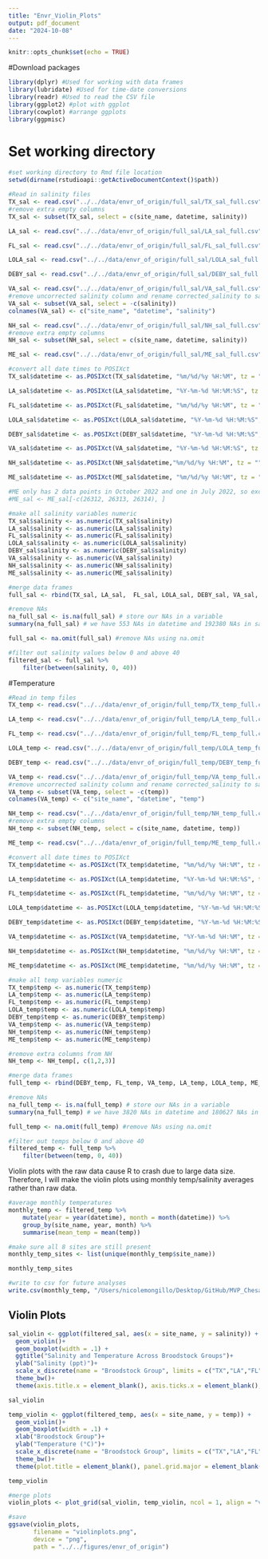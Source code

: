 ```yaml
---
title: "Envr_Violin_Plots"
output: pdf_document
date: "2024-10-08"
---
```


```r
knitr::opts_chunk$set(echo = TRUE)
```

#Download packages
```r
library(dplyr) #Used for working with data frames
library(lubridate) #Used for time-date conversions
library(readr) #Used to read the CSV file
library(ggplot2) #plot with ggplot
library(cowplot) #arrange ggplots
library(ggpmisc)
```

# Set working directory
```r
#set working directory to Rmd file location
setwd(dirname(rstudioapi::getActiveDocumentContext()$path))
```

```r
#Read in salinity files
TX_sal <- read.csv("../../data/envr_of_origin/full_sal/TX_sal_full.csv")
#remove extra empty columns
TX_sal <- subset(TX_sal, select = c(site_name, datetime, salinity))

LA_sal <- read.csv("../../data/envr_of_origin/full_sal/LA_sal_full.csv")

FL_sal <- read.csv("../../data/envr_of_origin/full_sal/FL_sal_full.csv")

LOLA_sal <- read.csv("../../data/envr_of_origin/full_sal/LOLA_sal_full.csv")

DEBY_sal <- read.csv("../../data/envr_of_origin/full_sal/DEBY_sal_full.csv")

VA_sal <- read.csv("../../data/envr_of_origin/full_sal/VA_sal_full.csv")
#remove uncorrected salinity column and rename corrected_salinity to salinity
VA_sal <- subset(VA_sal, select = -c(salinity))
colnames(VA_sal) <- c("site_name", "datetime", "salinity")

NH_sal <- read.csv("../../data/envr_of_origin/full_sal/NH_sal_full.csv")
#remove extra empty columns
NH_sal <- subset(NH_sal, select = c(site_name, datetime, salinity))

ME_sal <- read.csv("../../data/envr_of_origin/full_sal/ME_sal_full.csv")
```

```r
#convert all date times to POSIXct
TX_sal$datetime <- as.POSIXct(TX_sal$datetime, "%m/%d/%y %H:%M", tz = "")

LA_sal$datetime <- as.POSIXct(LA_sal$datetime, "%Y-%m-%d %H:%M:%S", tz = "")

FL_sal$datetime <- as.POSIXct(FL_sal$datetime, "%m/%d/%y %H:%M", tz = "")

LOLA_sal$datetime <- as.POSIXct(LOLA_sal$datetime, "%Y-%m-%d %H:%M:%S", tz = "")

DEBY_sal$datetime <- as.POSIXct(DEBY_sal$datetime, "%Y-%m-%d %H:%M:%S", tz = "")

VA_sal$datetime <- as.POSIXct(VA_sal$datetime, "%Y-%m-%d %H:%M:%S", tz = "")

NH_sal$datetime <- as.POSIXct(NH_sal$datetime,"%m/%d/%y %H:%M", tz = "")

ME_sal$datetime <- as.POSIXct(ME_sal$datetime, "%m/%d/%y %H:%M", tz = "")

#ME only has 2 data points in October 2022 and one in July 2022, so exclude those points
#ME_sal <- ME_sal[-c(26312, 26313, 26314), ]
```


```r
#make all salinity variables numeric
TX_sal$salinity <- as.numeric(TX_sal$salinity)
LA_sal$salinity <- as.numeric(LA_sal$salinity)
FL_sal$salinity <- as.numeric(FL_sal$salinity)
LOLA_sal$salinity <- as.numeric(LOLA_sal$salinity)
DEBY_sal$salinity <- as.numeric(DEBY_sal$salinity)
VA_sal$salinity <- as.numeric(VA_sal$salinity)
NH_sal$salinity <- as.numeric(NH_sal$salinity)
ME_sal$salinity <- as.numeric(ME_sal$salinity)

#merge data frames
full_sal <- rbind(TX_sal, LA_sal,  FL_sal, LOLA_sal, DEBY_sal, VA_sal, NH_sal, ME_sal)

#remove NAs
na_full_sal <- is.na(full_sal) # store our NAs in a variable
summary(na_full_sal) # we have 553 NAs in datetime and 192380 NAs in salinity that are stored as "TRUE" 

full_sal <- na.omit(full_sal) #remove NAs using na.omit

#filter out salinity values below 0 and above 40
filtered_sal <- full_sal %>%
    filter(between(salinity, 0, 40)) 

```

#Temperature

```r
#Read in temp files
TX_temp <- read.csv("../../data/envr_of_origin/full_temp/TX_temp_full.csv")

LA_temp <- read.csv("../../data/envr_of_origin/full_temp/LA_temp_full.csv")

FL_temp <- read.csv("../../data/envr_of_origin/full_temp/FL_temp_full.csv")

LOLA_temp <- read.csv("../../data/envr_of_origin/full_temp/LOLA_temp_full.csv")

DEBY_temp <- read.csv("../../data/envr_of_origin/full_temp/DEBY_temp_full.csv")

VA_temp <- read.csv("../../data/envr_of_origin/full_temp/VA_temp_full.csv")
#remove uncorrected salinity column and rename corrected_salinity to salinity
VA_temp <- subset(VA_temp, select = -c(temp))
colnames(VA_temp) <- c("site_name", "datetime", "temp")

NH_temp <- read.csv("../../data/envr_of_origin/full_temp/NH_temp_full.csv")
#remove extra empty columns
NH_temp <- subset(NH_temp, select = c(site_name, datetime, temp))

ME_temp <- read.csv("../../data/envr_of_origin/full_temp/ME_temp_full.csv")
```

```r
#convert all date times to POSIXct
TX_temp$datetime <- as.POSIXct(TX_temp$datetime, "%m/%d/%y %H:%M", tz = "")

LA_temp$datetime <- as.POSIXct(LA_temp$datetime, "%Y-%m-%d %H:%M:%S", tz = "")

FL_temp$datetime <- as.POSIXct(FL_temp$datetime, "%m/%d/%y %H:%M", tz = "")

LOLA_temp$datetime <- as.POSIXct(LOLA_temp$datetime, "%Y-%m-%d %H:%M:%S", tz = "")

DEBY_temp$datetime <- as.POSIXct(DEBY_temp$datetime, "%Y-%m-%d %H:%M:%S", tz = "")

VA_temp$datetime <- as.POSIXct(VA_temp$datetime, "%Y-%m-%d %H:%M", tz = "")

NH_temp$datetime <- as.POSIXct(NH_temp$datetime, "%m/%d/%y %H:%M", tz = "")

ME_temp$datetime <- as.POSIXct(ME_temp$datetime, "%m/%d/%y %H:%M", tz = "")
```


```r
#make all temp variables numeric
TX_temp$temp <- as.numeric(TX_temp$temp)
LA_temp$temp <- as.numeric(LA_temp$temp)
FL_temp$temp <- as.numeric(FL_temp$temp)
LOLA_temp$temp <- as.numeric(LOLA_temp$temp)
DEBY_temp$temp <- as.numeric(DEBY_temp$temp)
VA_temp$temp <- as.numeric(VA_temp$temp)
NH_temp$temp <- as.numeric(NH_temp$temp)
ME_temp$temp <- as.numeric(ME_temp$temp)

#remove extra columns from NH
NH_temp <- NH_temp[, c(1,2,3)]

#merge data frames
full_temp <- rbind(DEBY_temp, FL_temp, VA_temp, LA_temp, LOLA_temp, ME_temp, NH_temp, TX_temp)

#remove NAs
na_full_temp <- is.na(full_temp) # store our NAs in a variable
summary(na_full_temp) # we have 3820 NAs in datetime and 180627 NAs in temp that are stored as "TRUE" 

full_temp <- na.omit(full_temp) #remove NAs using na.omit

#filter out temps below 0 and above 40
filtered_temp <- full_temp %>%
    filter(between(temp, 0, 40)) 
```

Violin plots with the raw data cause R to crash due to large data size. Therefore, I will make the violin plots using monthly temp/salinity averages rather than raw data.
```r
#average monthly temperatures
monthly_temp <- filtered_temp %>%
    mutate(year = year(datetime), month = month(datetime)) %>%
    group_by(site_name, year, month) %>%
    summarise(mean_temp = mean(temp))

#make sure all 8 sites are still present
monthly_temp_sites <- list(unique(monthly_temp$site_name))

monthly_temp_sites

#write to csv for future analyses
write.csv(monthly_temp, "/Users/nicolemongillo/Desktop/GitHub/MVP_Chesapeake_VIMS_hatchery/data/envr_raw_data/full_datasets/mean_monthly_temp.csv", row.names = FALSE)
```

## Violin Plots
```r
sal_violin <- ggplot(filtered_sal, aes(x = site_name, y = salinity)) +
  geom_violin()+
  geom_boxplot(width = .1) +
  ggtitle("Salinity and Temperature Across Broodstock Groups")+
  ylab("Salinity (ppt)")+
  scale_x_discrete(name = "Broodstock Group", limits = c("TX","LA","FL", "LOLA", "DEBY", "VA", "NH", "ME"))+
  theme_bw()+
  theme(axis.title.x = element_blank(), axis.ticks.x = element_blank(), axis.text.x = element_blank(), panel.grid.major = element_blank(), panel.grid.minor = element_blank())

sal_violin

temp_violin <- ggplot(filtered_temp, aes(x = site_name, y = temp)) +
  geom_violin()+
  geom_boxplot(width = .1) +
  xlab("Broodstock Group")+
  ylab("Temperature (°C)")+
  scale_x_discrete(name = "Broodstock Group", limits = c("TX","LA","FL", "LOLA", "DEBY", "VA", "NH", "ME"), labels = c("W1-TX","W2-LA","W3-FL", "S1-LOLA", "S2-DEBY", "W4-VA", "W5-NH", "W6-ME"))+
  theme_bw()+
  theme(plot.title = element_blank(), panel.grid.major = element_blank(), panel.grid.minor = element_blank())

temp_violin

#merge plots
violin_plots <- plot_grid(sal_violin, temp_violin, ncol = 1, align = "v")

#save
ggsave(violin_plots, 
       filename = "violinplots.png",
       device = "png",
       path = "../../figures/envr_of_origin")
```